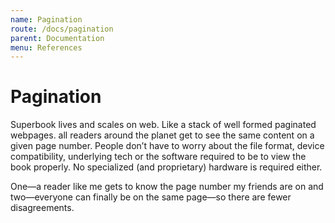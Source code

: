 ```yaml
---
name: Pagination
route: /docs/pagination
parent: Documentation
menu: References
---
```


# Pagination


Superbook lives and scales on web. Like a stack of well formed paginated webpages. 
all readers around the planet get to see the same content on a given page number. People don’t have to worry about the file format, device compatibility, underlying tech or the software required to be to view the book properly. No specialized (and proprietary) hardware is required either.

One—a reader like me gets to know the page number my friends are on and two—everyone can finally be on the same page—so there are fewer disagreements.


